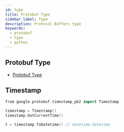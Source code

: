 ```yaml
---
id: type
title: Protobuf Type
sidebar_label: Type
description: Protocol Buffers type
keywords:
  - protobuf
  - type
  - python
---
```


## Protobuf Type

- [Protobuf Type](/docs/lang/design/protocol/protobuf/type)

## Timestamp

```go
from google.protobuf.timestamp_pb2 import Timestamp

timestamp = Timestamp()
timestamp.GetCurrentTime()

t = timestamp.ToDatetime() // datetime.datetime
```
